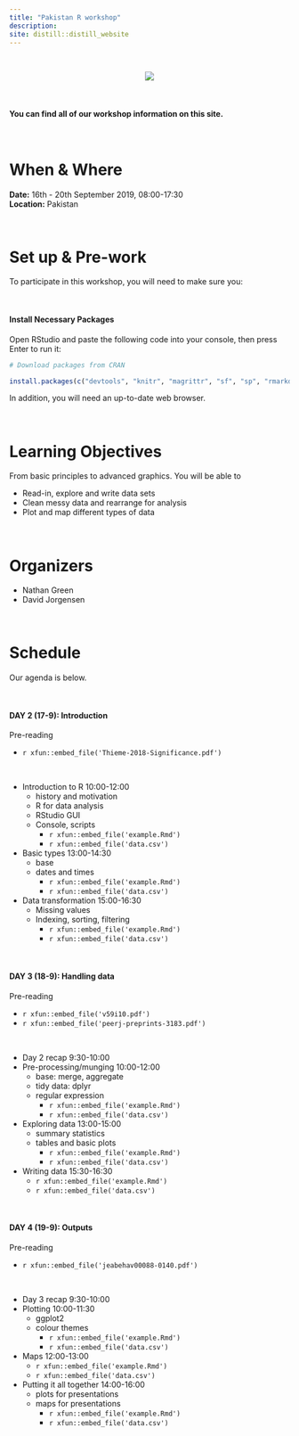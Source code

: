 ```yaml
---
title: "Pakistan R workshop"
description:
site: distill::distill_website
---
```


<br>

<center>![](https://upload.wikimedia.org/wikipedia/commons/5/5a/Derawar_fort-_A_view_of_the_fort_from_the_balcony_of_a_mosque.jpg)</center>
<br>

#### You can find all of our workshop information on this site.  

<br>

# When & Where

**Date:** 16th - 20th September 2019, 08:00-17:30  
**Location:** Pakistan


<br>


# Set up & Pre-work

To participate in this workshop, you will need to make sure you:  


<br>



#### Install Necessary Packages
Open RStudio and paste the following code into your console, then press Enter to run it:


```r
# Download packages from CRAN

install.packages(c("devtools", "knitr", "magrittr", "sf", "sp", "rmarkdown", "usethis", "ggplot2", "dplyr"))

```

In addition, you will need an up-to-date web browser.  

<br>



# Learning Objectives
 
From basic principles to advanced graphics. You will be able to 

* Read-in, explore and write data sets
* Clean messy data and rearrange for analysis
* Plot and map different types of data


<br>

# Organizers

* Nathan Green
* David Jorgensen


<br>

# Schedule

Our agenda is below. 

<br>

#### DAY 2 (17-9): Introduction

Pre-reading

- `r xfun::embed_file('Thieme-2018-Significance.pdf')`

<br>
   
* Introduction to R 10:00-12:00
  + history and motivation
  + R for data analysis
  + RStudio GUI
  + Console, scripts
    + `r xfun::embed_file('example.Rmd')`  
    + `r xfun::embed_file('data.csv')`
* Basic types 13:00-14:30
  + base
  + dates and times
    + `r xfun::embed_file('example.Rmd')`  
    + `r xfun::embed_file('data.csv')`
* Data transformation 15:00-16:30
  + Missing values
  + Indexing, sorting, filtering
    + `r xfun::embed_file('example.Rmd')`  
    + `r xfun::embed_file('data.csv')`

<br>

#### DAY 3 (18-9): Handling data

Pre-reading

- `r xfun::embed_file('v59i10.pdf')`
- `r xfun::embed_file('peerj-preprints-3183.pdf')`

<br>

* Day 2 recap 9:30-10:00
* Pre-processing/munging 10:00-12:00
  + base: merge, aggregate
  + tidy data: dplyr
  + regular expression
    + `r xfun::embed_file('example.Rmd')`  
    + `r xfun::embed_file('data.csv')`
* Exploring data 13:00-15:00
  + summary statistics
  + tables and basic plots
    + `r xfun::embed_file('example.Rmd')`  
    + `r xfun::embed_file('data.csv')`
* Writing data 15:30-16:30
    + `r xfun::embed_file('example.Rmd')`  
    + `r xfun::embed_file('data.csv')`

<br>

#### DAY 4 (19-9): Outputs

Pre-reading

- `r xfun::embed_file('jeabehav00088-0140.pdf')`

<br>

* Day 3 recap 9:30-10:00
* Plotting 10:00-11:30
  + ggplot2
  + colour themes
    + `r xfun::embed_file('example.Rmd')`  
    + `r xfun::embed_file('data.csv')`
* Maps 12:00-13:00
  + `r xfun::embed_file('example.Rmd')`  
  + `r xfun::embed_file('data.csv')`
* Putting it all together 14:00-16:00
  + plots for presentations
  + maps for presentations
      + `r xfun::embed_file('example.Rmd')`  
      + `r xfun::embed_file('data.csv')`
